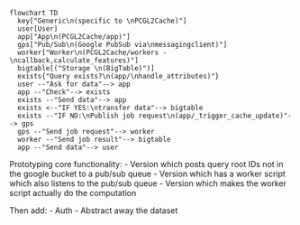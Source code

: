 
```mermaid
flowchart TD
  key["Generic\n(specific to \nPCGL2Cache)"]
  user[User]
  app["App\n(PCGL2Cache/app)"]
  gps["Pub/Sub\n(Google PubSub via\nmessagingclient)"]
  worker["Worker\n(PCGL2Cache/workers - \ncallback,calculate_features)"]
  bigtable[("Storage \n(BigTable)")]
  exists{"Query exists?\n(app/\nhandle_attributes)"}
  user --"Ask for data"--> app
  app --"Check"--> exists
  exists --"Send data"--> app
  exists <--"IF YES:\ntransfer data"--> bigtable
  exists --"IF NO:\nPublish job request\n(app/_trigger_cache_update)"--> gps
  gps --"Send job request"--> worker
  worker --"Send job result"--> bigtable
  app --"Send data"--> user
```

Prototyping core functionality:
- Version which posts query root IDs not in the google bucket to a pub/sub queue
- Version which has a worker script which also listens to the pub/sub queue 
- Version which makes the worker script actually do the computation

Then add: 
- Auth
- Abstract away the dataset